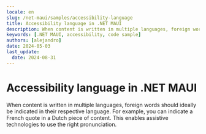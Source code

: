 ```yaml
---
locale: en
slug: /net-maui/samples/accessibility-language
title: Accessibility language in .NET MAUI
description: When content is written in multiple languages, foreign words should ideally be indicated in their respective language.
keywords: [.NET MAUI, accessibility, code sample]
authors: [alejandro]
date: 2024-05-03
last_update:
  date: 2024-08-31
---
```


# Accessibility language in .NET MAUI

When content is written in multiple languages, foreign words should ideally be indicated in their respective language. For example, you can indicate a French quote in a Dutch piece of content. This enables assistive technologies to use the right pronunciation.

<CodeSample id="accessibility-language" framework="net-maui" locale="en"/>
